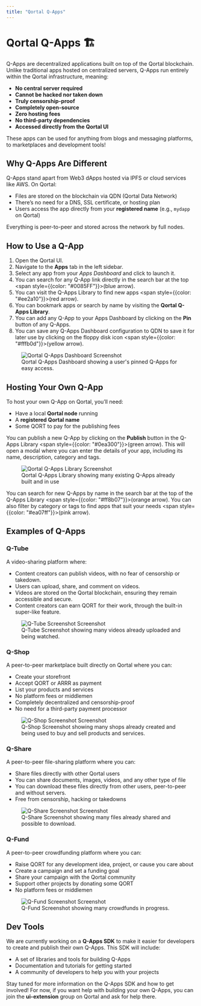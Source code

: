 ```yaml
---
title: "Qortal Q-Apps"
---
```


# Qortal Q-Apps 🏗️

Q-Apps are decentralized applications built on top of the Qortal blockchain. Unlike traditional apps hosted on centralized servers, Q-Apps run entirely within the Qortal infrastructure, meaning:

- **No central server required**
- **Cannot be hacked nor taken down**
- **Truly censorship-proof**
- **Completely open-source**
- **Zero hosting fees**
- **No third-party dependencies**
- **Accessed directly from the Qortal UI**

These apps can be used for anything from blogs and messaging platforms, to marketplaces and development tools!

## Why Q-Apps Are Different

Q-Apps stand apart from Web3 dApps hosted via IPFS or cloud services like AWS. On Qortal:

- Files are stored on the blockchain via QDN (Qortal Data Network)
- There’s no need for a DNS, SSL certificate, or hosting plan
- Users access the app directly from your **registered name** (e.g., `mydapp` on Qortal)

Everything is peer-to-peer and stored across the network by full nodes.

## How to Use a Q-App

1. Open the Qortal UI.
2. Navigate to the **Apps** tab in the left sidebar.
3. Select any app from your _Apps Dashboard_ and click to launch it.
4. You can search for any Q-App link directly in the search bar at the top <span style={{color: "#0085FF"}}>(blue arrow)</span>.
5. You can visit the Q-Apps Library to find new apps <span  style={{color: "#ee2a10"}}>(red arrow)</span>.
6. You can bookmark apps or search by name by visiting the **Qortal Q-Apps Library**.
7. You can add any Q-App to your Apps Dashboard by clicking on the **Pin** button of any Q-Apps.
8. You can save any Q-Apps Dashboard configuration to QDN to save it for later use by clicking on the floppy disk icon <span style={{color: "#fffb0d"}}>(yellow arrow)</span>.

<figure>
  <img
    src="/images/Wiki/QortalHubQ-AppsDashboard.png"
    alt="Qortal Q-Apps Dashboard Screenshot"
    style={{ width: "100%", minWidth: "300px", maxWidth: "700px" }}
  />
  <figcaption>
    Qortal Q-Apps Dashboard showing a user's pinned Q-Apps for easy access.
  </figcaption>
</figure>

## Hosting Your Own Q-App

To host your own Q-App on Qortal, you’ll need:

- Have a local **Qortal node** running
- A **registered Qortal name**
- Some QORT to pay for the publishing fees

You can publish a new Q-App by clicking on the **Publish** button in the Q-Apps Library <span style={{color: "#0ea300"}}>(green arrow)</span>. This will open a modal where you can enter the details of your app, including its name, description, category and tags. 

<figure>
  <img
    src="/images/Wiki/QortalHubQ-AppsLibrary.png"
    alt="Qortal Q-Apps Library Screenshot"
    style={{ width: "100%", minWidth: "300px", maxWidth: "700px" }}
  />
  <figcaption>
    Qortal Q-Apps Library showing many existing Q-Apps already built and in
    use
  </figcaption>
</figure>

You can search for new Q-Apps by name in the search bar at the top of the Q-Apps Library <span style={{color: "#ff8b07"}}>(orange arrow)</span>. You can also filter by category or tags to find apps that suit your needs <span style={{color: "#ea07ff"}}>(pink arrow)</span>.
## Examples of Q-Apps

### Q-Tube
A video-sharing platform where:
- Content creators can publish videos, with no fear of censorship or takedown.
- Users can upload, share, and comment on videos.
- Videos are stored on the Qortal blockchain, ensuring they remain accessible and secure.
- Content creators can earn QORT for their work, through the built-in super-like feature.

<figure>
  <img
    src="/images/Wiki/Q-TubeScreenshot.png"
    alt="Q-Tube Screenshot Screenshot"
    style={{ width: "100%", minWidth: "300px", maxWidth: "700px" }}
  />
  <figcaption>
    Q-Tube Screenshot showing many videos already uploaded and being watched.
  </figcaption>
</figure>

### Q-Shop
A peer-to-peer marketplace built directly on Qortal where you can:
- Create your storefront
- Accept QORT or ARRR as payment
- List your products and services
- No platform fees or middlemen
- Completely decentralized and censorship-proof
- No need for a third-party payment processor

<figure>
  <img
    src="/images/Wiki/Q-ShopScreenshot.png"
    alt="Q-Shop Screenshot Screenshot"
    style={{ width: "100%", minWidth: "300px", maxWidth: "700px" }}
  />
  <figcaption>
    Q-Shop Screenshot showing many shops already created and being used to buy and sell products and services.
  </figcaption>
</figure>

### Q-Share
A peer-to-peer file-sharing platform where you can:
- Share files directly with other Qortal users
- You can share documents, images, videos, and any other type of file
- You can download these files directly from other users, peer-to-peer and without servers.
- Free from censorship, hacking or takedowns

<figure>
  <img
    src="/images/Wiki/Q-ShareScreenshot.png"
    alt="Q-Share Screenshot Screenshot"
    style={{ width: "100%", minWidth: "300px", maxWidth: "700px" }}
  />
  <figcaption>
    Q-Share Screenshot showing many files already shared and possible to download.
  </figcaption>
</figure>

### Q-Fund
A peer-to-peer crowdfunding platform where you can:
- Raise QORT for any development idea, project, or cause you care about
- Create a campaign and set a funding goal
- Share your campaign with the Qortal community
- Support other projects by donating some QORT
- No platform fees or middlemen

<figure>
  <img
    src="/images/Wiki/Q-FundScreenshot.png"
    alt="Q-Fund Screenshot Screenshot"
    style={{ width: "100%", minWidth: "300px", maxWidth: "700px" }}
  />
  <figcaption>
    Q-Fund Screenshot showing many crowdfunds in progress.
  </figcaption>
</figure>

## Dev Tools
We are currently working on a **Q-Apps SDK** to make it easier for developers to create and publish their own Q-Apps. This SDK will include:
- A set of libraries and tools for building Q-Apps
- Documentation and tutorials for getting started
- A community of developers to help you with your projects

Stay tuned for more information on the Q-Apps SDK and how to get involved! For now, if you want help with building your own Q-Apps, you can join the **ui-extension** group on Qortal and ask for help there.